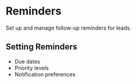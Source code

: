 # Reminders

Set up and manage follow-up reminders for leads.

## Setting Reminders
- Due dates
- Priority levels
- Notification preferences 